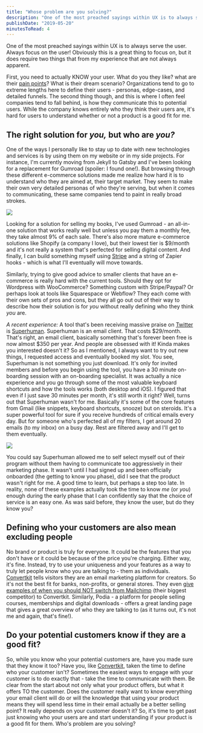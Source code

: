 ```yaml
---
title: "Whose problem are you solving?"
description: "One of the most preached sayings within UX is to always serve the user. Always focus on the user! Obviously this is a great thing to focus on, but it does require two things that from my experience that are not always apparent.\n\n\nFirst, you need to actually KNOW your user. What do you they like? what are their pain points? What is their dream scenario? Organizations tend to go to extreme lengths here to define their users - personas, edge-cases, and detailed funnels. The second thing though, and"
publishDate: "2019-05-20"
minutesToRead: 4
---
```


<p>One of the most preached sayings within UX is to always serve the user. Always focus on the user! Obviously this is a great thing to focus on, but it does require two things that from my experience that are not always apparent.</p>
<p>First, you need to actually KNOW your user. What do you they like? what are their <a href="https://www.antonsten.com/understanding-pain-dream-fix/">pain points</a>? What is their dream scenario? Organizations tend to go to extreme lengths here to define their users - personas, edge-cases, and detailed funnels. The second thing though, and this is where I often feel companies tend to fall behind, is how they communicate this to potential users. While the company knows entirely who they think their users are, it's hard for users to understand whether or not a product is a good fit for me.</p>
<h2 id="the-right-solution-for-you-but-who-are-you">The right solution for <em>you,</em> but who are <em>you?</em></h2>
<p>One of the ways I personally like to stay up to date with new technologies and services is by using them on my website or in my side projects. For instance, I'm currently moving from Jekyll to Gatsby and I've been looking for a replacement for Gumroad (spoiler: I found one!). But browsing through these different e-commerce solutions made me realize how hard it is to understand who they are aimed at, their target market. They seem to make their own very detailed personas of who they're serving, but when it comes to communicating, these same companies tend to paint in really broad strokes.</p>

![](https://www.antonsten.com/content/images/2024/09/broad_strokes.png)
<p>Looking for a solution for selling my books, I've used Gumroad - an all-in-one solution that works really well but unless you pay them a monthly fee, they take almost 9% of each sale. There's also more mature e-commerce solutions like Shopify (a company I love), but their lowest tier is $9/month and it's not really a system that's perfected for selling digital content. And finally, I can build something myself using <a href="https://stripe.com/docs/payments/checkout?ref=antonsten.com">Stripe</a> and a string of Zapier hooks - which is what I'll eventually will move towards.</p>
<p>Similarly, trying to give good advice to smaller clients that have an e-commerce is really hard with the current tools. Should they opt for Wordpress with WooCommerce? Something custom with Stripe/Paypal? Or perhaps look at tools like Squarespace or Webflow? They each come with their own sets of pros and cons, but they all go out out of their way to describe how their solution is for <em>you</em> without really defining who they think <em>you</em> are.</p>
<p><em>A recent experience:</em> A tool that's been receiving massive praise on <a href="https://twitter.com/Superhuman?ref=antonsten.com">Twitter</a> is <a href="https://superhuman.com/?ref=antonsten.com">Superhuman</a>. Superhuman is an email client. That costs $29/month. That's right, an email client, basically something that's forever been free is now almost $350 per year. And people are obsessed with it! Kinda makes you interested doesn't it? So as I mentioned, I always want to try out new things, I requested access and eventually booked my slot. You see, Superhuman is not something you just download. It's only for invited members and before you begin using the tool, you have a 30 minute on-boarding session with an on-boarding specialist. It was actually a nice experience and you go through some of the most valuable keyboard shortcuts and how the tools works (both desktop and iOS). I figured that even if I just save 30 minutes per month, it's still worth it right? Well, turns out that Superhuman wasn't for me. Basically it's some of the core features from Gmail (like snippets, keyboard shortcuts, snooze) but on steroids. It's a super powerful tool for sure if you receive hundreds of critical emails every day. But for someone who's perfected all of my filters, I get around 20 emails (to my inbox) on a busy day. Rest are filtered away and I'll get to them eventually.</p>

![](https://www.antonsten.com/content/images/2024/09/superhuman.png)
<p>You could say Superhuman allowed me to self select myself out of their program without them having to communicate too aggressively in their marketing phase. It wasn't until I had signed up and been officially onboarded (the getting to know you phase), did I see that the product wasn't right for me. A good time to learn, but perhaps a step too late. In reality, none of these examples actually took the time to know <em>me</em> (or <em>you</em>) enough during the early phase that I can confidently say that the choice of service is an easy one. As was said before, they know the user, but do they know you?</p>
<h2 id="defining-who-your-customers-are-also-mean-excluding-people">Defining who your customers are also mean excluding people</h2>
<p>No brand or product is truly for everyone. It could be the features that you don't have or it could be because of the price you're charging. Either way, it's fine. Instead, try to use your uniqueness and your features as a way to truly let people know who you are talking to - them as individuals. <a href="https://mbsy.co/convertkit/antonsten?ref=antonsten.com">Convertkit</a> tells visitors they are an email marketing platform for creators. So it's not  the best fit for banks, non-profits, or general stores. They even <a href="https://convertkit.com/5-reasons-switch-mailchimp-convertkit/?ref=antonsten.com">give examples of when you should NOT switch from Mailchimp</a> (their biggest competitor) to Convertkit. Similarly, Podia - a platform for people selling courses, memberships and digital downloads - offers a great landing page that gives a great overview of who they are talking to (as it turns out, it's not me and again, that's fine!).</p>
<h2 id="do-your-potential-customers-know-if-they-are-a-good-fit">Do your potential customers know if they are a good fit?</h2>
<p>So, while you know who your potential customers are, have you made sure that they know it too? Have you, like <a href="https://mbsy.co/convertkit/antonsten?ref=antonsten.com">Convertkit</a>, taken the time to define who your customer isn't? Sometimes the easiest ways to engage with your customer is to do exactly that - take the time to communicate with them. Be clear from the start about not only what your product offers, but what it offers TO the customer. Does the customer really want to know everything your email client will do or will the knowledge that using your product means they will spend less time in their email actually be a better selling point? It really depends on your customer doesn't it? So, it's time to get past just knowing who your users are and start understanding if your product is a good fit for them. Who's problem are you solving?</p>